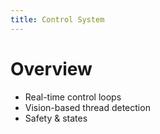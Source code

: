 ```yaml
---
title: Control System
---
```


# Overview
- Real-time control loops
- Vision-based thread detection
- Safety & states

